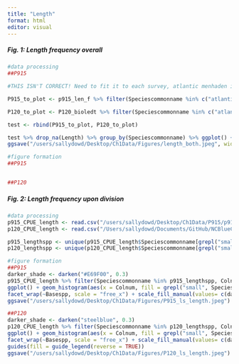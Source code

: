 ```yaml
---
title: "Length"
format: html
editor: visual
---
```


##### Fig. 1: Length frequency overall

```r
#data processing 
##P915

#THIS ISN'T CORRECT! Need to fit it to each survey, atlantic menhaden is wrong for P915 and eveerything is off for P120, also make sure all species are included for both surveys- add in red drum, black drum from P120, etc.

P915_to_plot <- p915_len_f %>% filter(Speciescommonname %in% c("atlantic croaker", "black drum", "red drum", "sheepshead", "southern flounder", "southern kingfish", "spot", "spotted seatrout", "striped bass", "striped mullet", "atlantic menhaden")) %>% dplyr::select(Speciescommonname, Length) %>% mutate(Survey = "P915")

P120_to_plot <- P120_bioledt %>% filter(Speciescommonname %in% c("atlantic menhaden", "atlantic croaker", "blue crab", "southern flounder", "spot", "spotted seatrout")) %>% dplyr::select(Length, Speciescommonname) %>% drop_na(Length) %>% mutate(Survey = "P120")

test <- rbind(P915_to_plot, P120_to_plot)

test %>% drop_na(Length) %>% group_by(Speciescommonname) %>% ggplot() + geom_histogram(aes(x= Length, fill= Survey), bins= 15, alpha= 0.7) + facet_wrap(~Speciescommonname, scale= "free_y") + standard_theme + labs(x= "Length", y= "Count") + xlim(0,750) + scale_fill_manual(values= c("steelblue", "#E69F00"), name= "Survey")
ggsave("/users/sallydowd/Desktop/Ch1Data/Figures/length_both.jpeg", width= 9, height=7)
```

```r
#figure formation 
##P915


##P120
```

##### Fig. 2: Length frequency upon division

```r
#data processing
p915_CPUE_length <- read.csv("/users/sallydowd/Desktop/Ch1Data/P915/p915_CPUE_length.csv")
p120_CPUE_length <- read.csv("/Users/sallydowd/Documents/GitHub/NCBlueCrab_Predators/Data/P120/Finalized/p120_CPUE_length.csv")

p915_lengthspp <- unique(p915_CPUE_length$Speciescommonname[grepl("small|large", p915_CPUE_length$Speciescommonname, ignore.case = TRUE)])
p120_lengthspp <- unique(p120_CPUE_length$Speciescommonname[grepl("small|large", p120_CPUE_length$Speciescommonname, ignore.case = TRUE)])
```

```r
#figure formation 
##P915
darker_shade <- darken("#E69F00", 0.3) 
p915_CPUE_length %>% filter(Speciescommonname %in% p915_lengthspp, Colnum > 0) %>% mutate(Basespp = gsub("^(small|large) ", "", Speciescommonname)) %>%
ggplot() + geom_histogram(aes(x = Colnum, fill = grepl("small", Speciescommonname, ignore.case = TRUE)), bins = 15, alpha = 0.7) +
facet_wrap(~Basespp, scale = "free_x") + scale_fill_manual(values= c(darker_shade, "#E69F00"), name= "Size", labels= c("large", "small")) + standard_theme + labs(x= "Number collected", y= "Count") + guides(fill = guide_legend(reverse = TRUE))
ggsave("/users/sallydowd/Desktop/Ch1Data/Figures/P915_ls_length.jpeg")

##P120 
darker_shade <- darken("steelblue", 0.3) 
p120_CPUE_length %>% filter(Speciescommonname %in% p120_lengthspp, Colnum >0 ) %>% mutate(Basespp = gsub("^(small|large) ", "", Speciescommonname)) %>%
ggplot() + geom_histogram(aes(x = Colnum, fill = grepl("small", Speciescommonname, ignore.case = TRUE)), bins = 15, alpha = 0.7) +
facet_wrap(~Basespp, scale = "free_x") + scale_fill_manual(values= c(darker_shade, "steelblue"), name= "Size", labels= c("large", "small")) + standard_theme + labs(x= "Number collected", y= "Count") +
guides(fill = guide_legend(reverse = TRUE))
ggsave("/users/sallydowd/Desktop/Ch1Data/Figures/P120_ls_length.jpeg")
```

